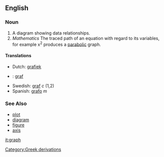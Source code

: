 ==English==
===Noun===
#A diagram showing data relationships.
#''Mathematics'' The traced path of an equation with regard to its variables, for example x<sup>2</sup> produces a [[parabola|parabolic]] graph.


====Translations====
*Dutch: [[grafiek]]
*{{ga}}: [[graf]]
*Swedish: [[graf]] ''c'' (1,2)
*Spanish: [[grafo]] ''m''

===See Also===
* [[plot]]
* [[diagram]]
* [[figure]]
* [[axis]]

[[it:graph]]
[[Category:Greek derivations]]